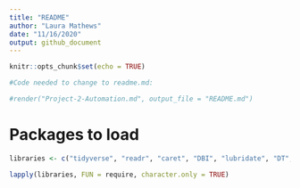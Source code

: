 ```yaml
---
title: "README"
author: "Laura Mathews"
date: "11/16/2020"
output: github_document
---
```


```r
knitr::opts_chunk$set(echo = TRUE)

#Code needed to change to readme.md:

#render("Project-2-Automation.md", output_file = "README.md")
```

# Packages to load

```r
libraries <- c("tidyverse", "readr", "caret", "DBI", "lubridate", "DT", "knitr", "shiny", "shinydashboard", "ggplot2", "rmarkdown")

lapply(libraries, FUN = require, character.only = TRUE)
```

